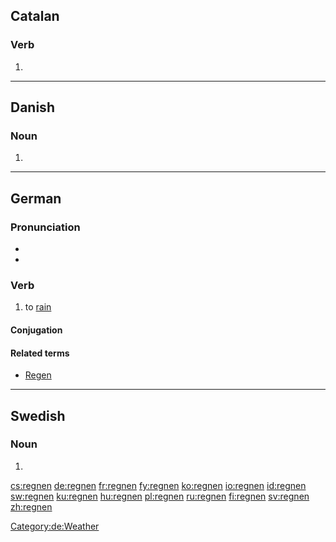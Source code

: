 ==Catalan==

===Verb===
{{infl|ca|verb form}}

# {{ca-verb form of|p=3|n=pl|t=pres|m=ind|regnar}}

----

==Danish==

===Noun===
{{infl|da|noun form|g=c}}

# {{form of|singular definite|regn|lang=da}}

----

==German==

===Pronunciation===
* {{audio|De-at-regnen.ogg|audio (Austria)}}
* {{audio|De-regnen.ogg|Audio}}

===Verb===
{{de-verb-weak|regnet|regnete|geregnet}}

# to [[rain]]

====Conjugation====
{{de-conj-weak|regn|geregnet|h|e}}

====Related terms====
* [[Regen]] {{m}}

[[Category:de:Weather]]

----

==Swedish==

===Noun===
{{infl|sv|noun form}}

# {{sv-noun-form-def-pl|regn}}

[[cs:regnen]]
[[de:regnen]]
[[fr:regnen]]
[[fy:regnen]]
[[ko:regnen]]
[[io:regnen]]
[[id:regnen]]
[[sw:regnen]]
[[ku:regnen]]
[[hu:regnen]]
[[pl:regnen]]
[[ru:regnen]]
[[fi:regnen]]
[[sv:regnen]]
[[zh:regnen]]